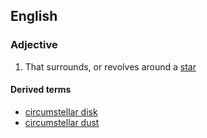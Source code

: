 ==English==

===Adjective===
{{en-adj}}

# That surrounds, or revolves around a [[star]]

====Derived terms====
*[[circumstellar disk]]
*[[circumstellar dust]]